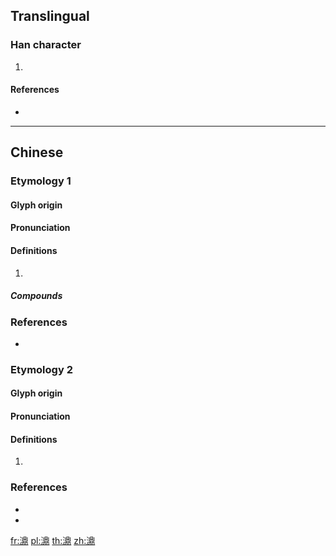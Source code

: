 ==Translingual==

===Han character===
{{Han char|rn=85|rad=水|as=13|sn=16|four=36127|canj=EBUL}}

# {{defn|Han|sort=水13}}

====References====
* {{Han ref|kx=0655.040|dkj=18458|hdz=31740.090|uh=6FCE|ud=28622|bh=E9EE|bd=59886}}

----

==Chinese==

===Etymology 1===
{{zh-forms}}

====Glyph origin====
{{Han etym}}

====Pronunciation====
{{zh-pron
|m=dǐng
|c=ding2,ting5
|mc=y
|oc=y
|cat=
}}

====Definitions====
{{zh-hanzi}}

# {{rfdef|zh}}

=====Compounds=====
{{zh-der|濎濘}}

===References===
* {{R:yue:Hanzi}}
===Etymology 2===
{{zh-forms}}

====Glyph origin====
{{Han etym}}

====Pronunciation====
{{zh-pron
|m=tìng
|c=ding2,ting5
|mc=y
|oc=y
|cat=
}}

====Definitions====
{{zh-hanzi}}

# {{rfdef|zh}}

===References===
* {{R:twedu|B02295}}
* {{R:yue:Hanzi}}

[[fr:濎]]
[[pl:濎]]
[[th:濎]]
[[zh:濎]]